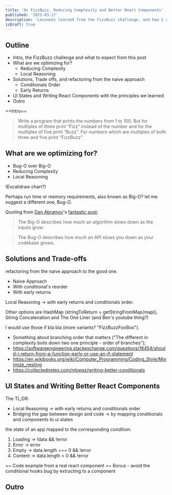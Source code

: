 ```yaml
---
title: 'On FizzBuzz, Reducing Complexity and Better React Components'
published: '2021-03-17'
description: 'Lessones learned from the FizzBuzz challenge, and how I use them to write better React components.'
isDraft: true
---
```


## Outline

- Intro, the FizzBuzz challenge and what to expect from this post
- What are we optimizing for?
  - Reducing Complexity
  - Local Reasoning
- Solutions, Trade offs, and refactoring from the naive approach
  - Conditionals Order
  - Early Returns
- UI States and Writing React Components with the principles we learned
- Outro

==Intro==

> Write a program that prints the numbers from 1 to 100. But for multiples of three print “Fizz” instead of the number and for the multiples of five print “Buzz”. For numbers which are multiples of both three and five print “FizzBuzz”.

## What are we optimizing for?

- Bug-O over Big-O
- Reducing Complexity
- Local Reasoning

(Excalidraw chart?)

Perhaps run time or memory requirements, also known as Big-O?
let me suggest a different one, Bug-O.

Quoting from [Dan Abramov](https://mobile.twitter.com/dan_abramov)'s [fantastic post](https://overreacted.io/the-bug-o-notation/):

> The Big-O describes how much an algorithm slows down as the inputs grow.

> The Bug-O describes how much an API slows you down as your codebase grows.

## Solutions and Trade-offs

refactoring from the naive approach to the good one.

- Naive Approach
- With conditional's reorder
- With early returns

Local Reasoning -> with early returns and conditionals order.

Other options are HashMap (stringToReturn = getStringFromMap(map)), String Concatenation and The One Liner (and Ben's youtube thing?)

I would use those if bla bla (more variants? "FizzBuzzFooBoo").

- Something about branching order that matters ("The different in complexity boils down two one principle - order of branches");
- https://softwareengineering.stackexchange.com/questions/18454/should-i-return-from-a-function-early-or-use-an-if-statement
- https://en.wikibooks.org/wiki/Computer_Programming/Coding_Style/Minimize_nesting
- https://collectednotes.com/mlopez/writing-better-conditionals

## UI States and Writing Better React Components

The TL;DR:

- Local Reasoning -> with early returns and conditionals order
- Bridging the gap between design and code -> by mapping conditionals and components to ui states

the state of an app mapped to the corresponding condition:

1. Loading -> !data && !error
2. Error -> error
3. Empty -> data.length === 0 && !error
4. Content -> data.length > 0 && !error

== Code example from a real react component ==
Bonus - avoid the conditional hooks bug by extracting to a component

## Outro
